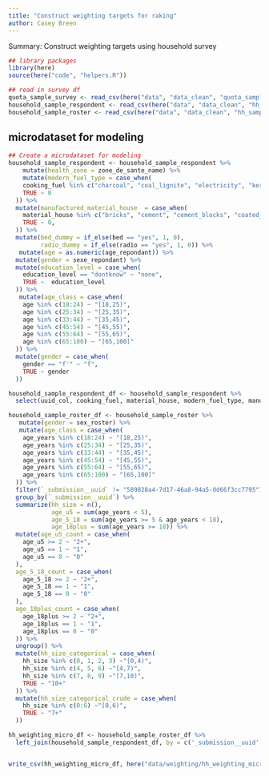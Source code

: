 ```yaml
---
title: "Construct weighting targets for raking"
author: Casey Breen
---
```


Summary: Construct weighting targets using household survey


```r
## library packages 
library(here)
source(here("code", "helpers.R"))

## read in survey df
quota_sample_survey <- read_csv(here("data", "data_clean", "quota_sample_survey.csv"))
household_sample_respondent <- read_csv(here("data", "data_clean", "hh_sample_respondent.csv"))
household_sample_roster <- read_csv(here("data", "data_clean", "hh_sample_roster.csv")) 
```

## microdataset for modeling 

```r
## Create a microdataset for modeling
household_sample_respondent <- household_sample_respondent %>%
    mutate(health_zone = zone_de_sante_name) %>% 
    mutate(modern_fuel_type = case_when(
    cooking_fuel %in% c("charcoal", "coal_lignite", "electricity", "kerosene") ~ 1,
    TRUE ~ 0
  )) %>% 
  mutate(manufactured_material_house  = case_when(
    material_house %in% c("bricks", "cement", "cement_blocks", "coated_adobe") ~ 1,
    TRUE ~ 0,
  )) %>% 
  mutate(bed_dummy = if_else(bed == "yes", 1, 0),
         radio_dummy = if_else(radio == "yes", 1, 0)) %>% 
   mutate(age = as.numeric(age_repondant)) %>% 
  mutate(gender = sexe_repondant) %>% 
  mutate(education_level = case_when(
    education_level == "dontknow" ~ "none",
    TRUE ~  education_level
  )) %>% 
   mutate(age_class = case_when(
    age %in% c(18:24) ~ "[18,25)",
    age %in% c(25:34) ~ "[25,35)",
    age %in% c(33:44) ~ "[35,45)",
    age %in% c(45:54) ~ "[45,55)",
    age %in% c(55:64) ~ "[55,65)",
    age %in% c(65:100) ~ "[65,100]"
  )) %>% 
  mutate(gender = case_when(
    gender == "f'" ~ "f",
    TRUE ~ gender
  ))

household_sample_respondent_df <- household_sample_respondent %>%
  select(uuid_col, cooking_fuel, material_house, modern_fuel_type, manufactured_material_house, radio, bed, `_id`, age_class, gender, health_zone)

household_sample_roster_df <- household_sample_roster %>%
   mutate(gender = sex_roster) %>% 
   mutate(age_class = case_when(
    age_years %in% c(18:24) ~ "[18,25)",
    age_years %in% c(25:34) ~ "[25,35)",
    age_years %in% c(33:44) ~ "[35,45)",
    age_years %in% c(45:54) ~ "[45,55)",
    age_years %in% c(55:64) ~ "[55,65)",
    age_years %in% c(65:100) ~ "[65,100]"
  )) %>% 
  filter(`_submission__uuid` != "589828a4-7d17-46a8-94a5-0d66f3cc7795") %>% 
  group_by(`_submission__uuid`) %>% 
  summarize(hh_size = n(),
            age_u5 = sum(age_years < 5),
            age_5_18 = sum(age_years >= 5 & age_years < 18), 
            age_18plus = sum(age_years >= 18)) %>%
  mutate(age_u5_count = case_when(
    age_u5 >= 2 ~ "2+",
    age_u5 == 1 ~ "1",
    age_u5 == 0 ~ "0"
  ),
  age_5_18_count = case_when(
    age_5_18 >= 2 ~ "2+",
    age_5_18 == 1 ~ "1",
    age_5_18 == 0 ~ "0"
  ),
  age_18plus_count = case_when(
    age_18plus >= 2 ~ "2+",
    age_18plus == 1 ~ "1",
    age_18plus == 0 ~ "0"
  )) %>% 
  ungroup() %>% 
  mutate(hh_size_categorical = case_when(
    hh_size %in% c(0, 1, 2, 3) ~"[0,4)",
    hh_size %in% c(4, 5, 6) ~"[4,7)",
    hh_size %in% c(7, 8, 9) ~"[7,10)",
    TRUE ~ "10+"
  )) %>% 
  mutate(hh_size_categorical_crude = case_when(
    hh_size %in% c(0:6) ~"[0,6)",
    TRUE ~ "7+"
  ))

hh_weighting_micro_df <- household_sample_roster_df %>% 
  left_join(household_sample_respondent_df, by = c('_submission__uuid' = 'uuid_col'))


write_csv(hh_weighting_micro_df, here("data/weighting/hh_weighting_micro_df.csv"))

```
